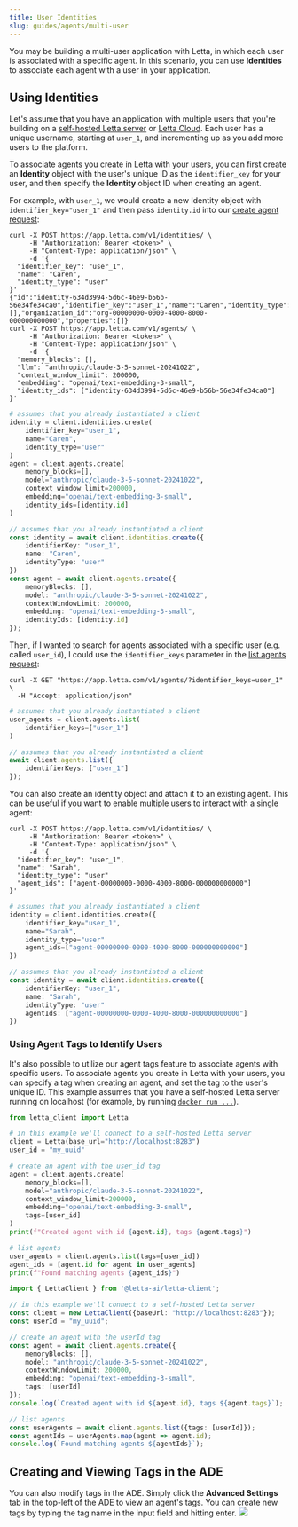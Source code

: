 ```yaml
---
title: User Identities
slug: guides/agents/multi-user
---
```


You may be building a multi-user application with Letta, in which each user is associated with a specific agent.
In this scenario, you can use **Identities** to associate each agent with a user in your application.

## Using Identities
Let's assume that you have an application with multiple users that you're building on a [self-hosted Letta server](/guides/server/docker) or [Letta Cloud](/guides/cloud).
Each user has a unique username, starting at `user_1`, and incrementing up as you add more users to the platform.

To associate agents you create in Letta with your users, you can first create an **Identity** object with the user's unique ID as the `identifier_key` for your user, and then specify the **Identity** object ID when creating an agent.

For example, with `user_1`, we would create a new Identity object with `identifier_key="user_1"` and then pass `identity.id` into our [create agent request](/api-reference/agents/create):
<CodeBlocks>
```curl title="curl"
curl -X POST https://app.letta.com/v1/identities/ \
     -H "Authorization: Bearer <token>" \
     -H "Content-Type: application/json" \
     -d '{
  "identifier_key": "user_1",
  "name": "Caren",
  "identity_type": "user"
}'
{"id":"identity-634d3994-5d6c-46e9-b56b-56e34fe34ca0","identifier_key":"user_1","name":"Caren","identity_type":"user","project_id":null,"agent_ids":[],"organization_id":"org-00000000-0000-4000-8000-000000000000","properties":[]}
curl -X POST https://app.letta.com/v1/agents/ \
     -H "Authorization: Bearer <token>" \
     -H "Content-Type: application/json" \
     -d '{
  "memory_blocks": [],
  "llm": "anthropic/claude-3-5-sonnet-20241022",
  "context_window_limit": 200000,
  "embedding": "openai/text-embedding-3-small",
  "identity_ids": ["identity-634d3994-5d6c-46e9-b56b-56e34fe34ca0"]
}'
```
```python title="python"
# assumes that you already instantiated a client
identity = client.identities.create(
    identifier_key="user_1",
    name="Caren",
    identity_type="user"
)
agent = client.agents.create(
    memory_blocks=[],
    model="anthropic/claude-3-5-sonnet-20241022",
    context_window_limit=200000,
    embedding="openai/text-embedding-3-small",
    identity_ids=[identity.id]
)
```

```typescript TypeScript
// assumes that you already instantiated a client
const identity = await client.identities.create({
    identifierKey: "user_1",
    name: "Caren",
    identityType: "user"
})
const agent = await client.agents.create({
    memoryBlocks: [],
    model: "anthropic/claude-3-5-sonnet-20241022",
    contextWindowLimit: 200000,
    embedding: "openai/text-embedding-3-small",
    identityIds: [identity.id]
});
```
</CodeBlocks>

Then, if I wanted to search for agents associated with a specific user (e.g. called `user_id`), I could use the `identifier_keys` parameter in the [list agents request](/api-reference/agents/list):
<CodeBlocks>
```curl title="curl"
curl -X GET "https://app.letta.com/v1/agents/?identifier_keys=user_1" \
  -H "Accept: application/json"
```
```python title="python"
# assumes that you already instantiated a client
user_agents = client.agents.list(
    identifier_keys=["user_1"]
)
```
```typescript TypeScript
// assumes that you already instantiated a client
await client.agents.list({
    identifierKeys: ["user_1"]
});
```
</CodeBlocks>

You can also create an identity object and attach it to an existing agent. This can be useful if you want to enable multiple users to interact with a single agent:
<CodeBlocks>
```curl title="curl"
curl -X POST https://app.letta.com/v1/identities/ \
     -H "Authorization: Bearer <token>" \
     -H "Content-Type: application/json" \
     -d '{
  "identifier_key": "user_1",
  "name": "Sarah",
  "identity_type": "user"
  "agent_ids": ["agent-00000000-0000-4000-8000-000000000000"]
}'
```
```python title="python"
# assumes that you already instantiated a client
identity = client.identities.create({
    identifier_key="user_1",
    name="Sarah",
    identity_type="user"
    agent_ids=["agent-00000000-0000-4000-8000-000000000000"]
})
```
```typescript TypeScript
// assumes that you already instantiated a client
const identity = await client.identities.create({
    identifierKey: "user_1",
    name: "Sarah",
    identityType: "user"
    agentIds: ["agent-00000000-0000-4000-8000-000000000000"]
})
```
</CodeBlocks>

### Using Agent Tags to Identify Users
It's also possible to utilize our agent tags feature to associate agents with specific users. To associate agents you create in Letta with your users, you can specify a tag when creating an agent, and set the tag to the user's unique ID.
This example assumes that you have a self-hosted Letta server running on localhost (for example, by running [`docker run ...`](/guides/server/docker)).
<Accordion title="View example SDK code">
<CodeGroup>
```python Python
from letta_client import Letta

# in this example we'll connect to a self-hosted Letta server
client = Letta(base_url="http://localhost:8283")
user_id = "my_uuid"

# create an agent with the user_id tag
agent = client.agents.create(
    memory_blocks=[],
    model="anthropic/claude-3-5-sonnet-20241022",
    context_window_limit=200000,
    embedding="openai/text-embedding-3-small",
    tags=[user_id]
)
print(f"Created agent with id {agent.id}, tags {agent.tags}")

# list agents
user_agents = client.agents.list(tags=[user_id])
agent_ids = [agent.id for agent in user_agents]
print(f"Found matching agents {agent_ids}")
```
```typescript TypeScript
import { LettaClient } from '@letta-ai/letta-client';

// in this example we'll connect to a self-hosted Letta server
const client = new LettaClient({baseUrl: "http://localhost:8283"});
const userId = "my_uuid";

// create an agent with the userId tag
const agent = await client.agents.create({
    memoryBlocks: [],
    model: "anthropic/claude-3-5-sonnet-20241022",
    contextWindowLimit: 200000,
    embedding: "openai/text-embedding-3-small",
    tags: [userId]
});
console.log(`Created agent with id ${agent.id}, tags ${agent.tags}`);

// list agents
const userAgents = await client.agents.list({tags: [userId]});
const agentIds = userAgents.map(agent => agent.id);
console.log(`Found matching agents ${agentIds}`);
```
</CodeGroup>
</Accordion>

## Creating and Viewing Tags in the ADE
You can also modify tags in the ADE.
Simply click the **Advanced Settings** tab in the top-left of the ADE to view an agent's tags.
You can create new tags by typing the tag name in the input field and hitting enter.
<img src="../../images/tags.png" />
